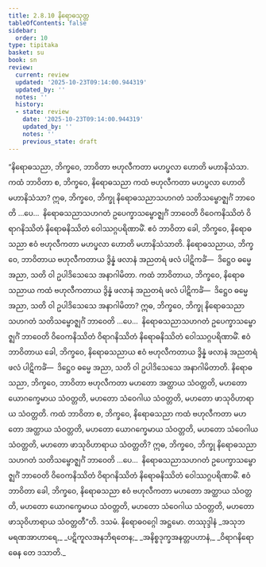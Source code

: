 ```yaml
---
title: 2.8.10 နိရောဓသုတ္တ
tableOfContents: false
sidebar:
  order: 10
type: tipitaka
basket: su
book: sn
review:
  current: review
  updated: '2025-10-23T09:14:00.944319'
  updated_by: ''
  notes: ''
  history:
  - state: review
    date: '2025-10-23T09:14:00.944319'
    updated_by: ''
    notes: ''
    previous_state: draft
---
```



<ReviewStatus review={frontmatter.review} showDetails={true} />

<HypothesisAnnotation frontmatter={frontmatter} />

<DynamicBreadcrumb />

<Division number="257" book="sn" e="ch" v="18" p="318">

<Paragraph number="693" book="sn">
“နိရောဓသညာ, ဘိက္ခဝေ, ဘာဝိတာ ဗဟုလီကတာ မဟပ္ဖလာ ဟောတိ မဟာနိသံသာ. ကထံ ဘာဝိတာ စ, ဘိက္ခဝေ, နိရောဓသညာ ကထံ ဗဟုလီကတာ မဟပ္ဖလာ ဟောတိ မဟာနိသံသာ? ဣဓ, ဘိက္ခဝေ, ဘိက္ခု နိရောဓသညာသဟဂတံ သတိသမ္ဗောဇ္ဈင်္ဂံ ဘာဝေတိ …ပေ…  နိရောဓသညာသဟဂတံ ဥပေက္ခာသမ္ဗောဇ္ဈင်္ဂံ ဘာဝေတိ ဝိဝေကနိဿိတံ ဝိရာဂနိဿိတံ နိရောဓနိဿိတံ ဝေါဿဂ္ဂပရိဏာမိံ. ဧဝံ ဘာဝိတာ ခေါ, ဘိက္ခဝေ, နိရောဓသညာ ဧဝံ ဗဟုလီကတာ မဟပ္ဖလာ ဟောတိ မဟာနိသံသာတိ.
</Paragraph>

<Paragraph number="694" book="sn">
နိရောဓသညာယ, ဘိက္ခဝေ, ဘာဝိတာယ ဗဟုလီကတာယ ဒွိန္နံ ဖလာနံ အညတရံ ဖလံ ပါဋိကင်္ခံ—  ဒိဋ္ဌေဝ ဓမ္မေ အညာ, သတိ ဝါ ဥပါဒိသေသေ အနာဂါမိတာ. ကထံ ဘာဝိတာယ, ဘိက္ခဝေ, နိရောဓသညာယ ကထံ ဗဟုလီကတာယ ဒွိန္နံ ဖလာနံ အညတရံ ဖလံ ပါဋိကင်္ခံ—  ဒိဋ္ဌေဝ ဓမ္မေ အညာ, သတိ ဝါ ဥပါဒိသေသေ အနာဂါမိတာ? ဣဓ, ဘိက္ခဝေ, ဘိက္ခု နိရောဓသညာသဟဂတံ သတိသမ္ဗောဇ္ဈင်္ဂံ ဘာဝေတိ …ပေ…  နိရောဓသညာသဟဂတံ ဥပေက္ခာသမ္ဗောဇ္ဈင်္ဂံ ဘာဝေတိ ဝိဝေကနိဿိတံ ဝိရာဂနိဿိတံ နိရောဓနိဿိတံ ဝေါဿဂ္ဂပရိဏာမိံ. ဧဝံ ဘာဝိတာယ ခေါ, ဘိက္ခဝေ, နိရောဓသညာယ ဧဝံ ဗဟုလီကတာယ ဒွိန္နံ ဖလာနံ အညတရံ ဖလံ ပါဋိကင်္ခံ—  ဒိဋ္ဌေဝ ဓမ္မေ အညာ, သတိ ဝါ ဥပါဒိသေသေ အနာဂါမိတာတိ.
</Paragraph>

<Paragraph number="695" book="sn">
နိရောဓသညာ, ဘိက္ခဝေ, ဘာဝိတာ ဗဟုလီကတာ မဟတော အတ္ထာယ သံဝတ္တတိ, မဟတော ယောဂက္ခေမာယ သံဝတ္တတိ, မဟတော သံဝေဂါယ သံဝတ္တတိ, မဟတော ဖာသုဝိဟာရာယ သံဝတ္တတိ. ကထံ ဘာဝိတာ စ, ဘိက္ခဝေ, နိရောဓသညာ ကထံ ဗဟုလီကတာ မဟတော အတ္ထာယ သံဝတ္တတိ, မဟတော ယောဂက္ခေမာယ သံဝတ္တတိ, မဟတော သံဝေဂါယ သံဝတ္တတိ, မဟတော ဖာသုဝိဟာရာယ သံဝတ္တတိ? ဣဓ, ဘိက္ခဝေ, ဘိက္ခု နိရောဓသညာသဟဂတံ သတိသမ္ဗောဇ္ဈင်္ဂံ ဘာဝေတိ …ပေ…  နိရောဓသညာသဟဂတံ ဥပေက္ခာသမ္ဗောဇ္ဈင်္ဂံ ဘာဝေတိ ဝိဝေကနိဿိတံ ဝိရာဂနိဿိတံ နိရောဓနိဿိတံ ဝေါဿဂ္ဂပရိဏာမိံ. ဧဝံ ဘာဝိတာ ခေါ, ဘိက္ခဝေ, နိရောဓသညာ ဧဝံ ဗဟုလီကတာ မဟတော အတ္ထာယ သံဝတ္တတိ, မဟတော ယောဂက္ခေမာယ သံဝတ္တတိ, မဟတော သံဝေဂါယ သံဝတ္တတိ, မဟတော ဖာသုဝိဟာရာယ သံဝတ္တတီ”တိ.

</Paragraph>
</Division>

<Paragraph number="696" type="center" book="sn">
ဒသမံ.



</Paragraph>

<Paragraph number="697" type="center" book="sn">
နိရောဓဝဂ္ဂေါ အဋ္ဌမော.



</Paragraph>

<Paragraph number="698" type="center" book="sn">
တဿုဒ္ဒါနံ


</Paragraph>

<Paragraph number="699" type="verses" book="sn">
_အသုဘမရဏအာဟာရေ,_  
_ပဋိကူလအနဘိရတေန;_  
_အနိစ္စဒုက္ခအနတ္တပဟာနံ,_  
_ဝိရာဂနိရောဓေန တေ ဒသာတိ._
</Paragraph>
